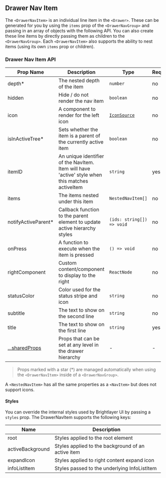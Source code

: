 
## Drawer Nav Item

The `<DrawerNavItem>` is an individual line item in the `<Drawer>`. These can be generated for you by using the `items` prop of the `<DrawerNavGroup>` and passing in an array of objects with the following API. You can also create these line items by directly passing them as children to the `<DrawerNavGroup>`. Each `<DrawerNavItem>` also supports the ability to nest items (using its own `items` prop or children).

### Drawer Nav Item API

<Box>

| Prop Name                       | Description                                                                                     | Type                                       | Required | Default |
| ------------------------------- | ----------------------------------------------------------------------------------------------- | ------------------------------------------ | -------- | ------- |
| depth\*                         | The nested depth of the item                                                                    | `number`                                   | no       | 0       |
| hidden                          | Hide / do not render the nav item                                                               | `boolean`                                  | no       | `false` |
| icon                            | A component to render for the left icon                                                         | [`IconSource`](/components/Icons/api-docs) | no       |         |
| isInActiveTree\*                | Sets whether the item is a parent of the currently active item                                  | `boolean`                                  | no       | `false` |
| itemID                          | An unique identifier of the NavItem. Item will have 'active' style when this matches activeItem | `string`                                   | yes      |         |
| items                           | The items nested under this item                                                                | `NestedNavItem[]`                          | no       |         |
| notifyActiveParent\*            | Callback function to the parent element to update active hierarchy styles                       | `(ids: string[]) => void`                  | no       |         |
| onPress                         | A function to execute when the item is pressed                                                  | `() => void`                               | no       |         |
| rightComponent                  | Custom content/component to display to the right                                                | `ReactNode`                                | no       |         |
| statusColor                     | Color used for the status stripe and icon                                                       | `string`                                   | no       |         |
| subtitle                        | The text to show on the second line                                                             | `string`                                   | no       |         |
| title                           | The text to show on the first line                                                              | `string`                                   | yes      |         |
| [...sharedProps](#shared-props) | Props that can be set at any level in the drawer hierarchy                                      | -                                          | -        |         |

</Box>

> Props marked with a star (\*) are managed automatically when using the `<DrawerNavItem>` inside of a `<DrawerNavGroup>`.

A `<NestedNavItem>` has all the same properties as a `<NavItem>` but does not support icons.

#### Styles

You can override the internal styles used by Brightlayer UI by passing a `styles` prop. The DrawerNavItem supports the following keys:

<Box>
    
| Name                     | Description                                         |
| ------------------------ | --------------------------------------------------- |
| root                     | Styles applied to the root element                  |
| activeBackground         | Styles applied to the background of an active item  |
| expandIcon               | Styles applied to right content expand icon         |
| infoListItem             | Styles passed to the underlying InfoListItem        |

</Box>

<SharedProps />
